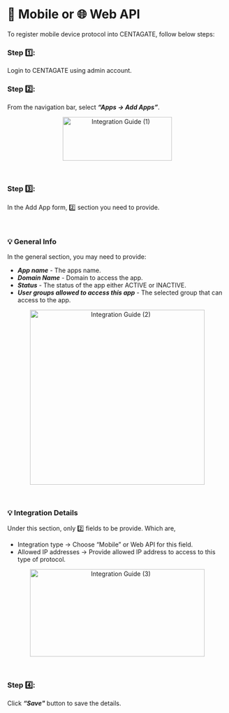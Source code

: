 # 📱 Mobile or 🌐 Web API

To register mobile device protocol into CENTAGATE, follow below steps:

### Step 1️⃣: 
Login to CENTAGATE using admin account.

### Step 2️⃣: 
From the navigation bar, select ***“Apps → Add Apps”***.

&#x20;    
<p align="center">
  <img 
    src="https://raw.githubusercontent.com/signingclouddev/CentagateDocs/main/image/1.4 Developer Guide/1.4.2 Integration Guide/integrationguide(1).png" 
    width="250" 
    height="100" 
    alt="Integration Guide (1)"
  />
</p>

<br>

### Step 3️⃣: 
In the Add App form, 2️⃣ section you need to provide. 

<br>

### 💡 General Info
In the general section, you may need to provide:
- ***App name*** - The apps name.
- ***Domain Name*** - Domain to access the app.
- ***Status*** - The status of the app either ACTIVE or INACTIVE.
- ***User groups allowed to access this app*** - The selected group that can access to the app.


&#x20;    
<p align="center">
  <img 
    src="https://raw.githubusercontent.com/signingclouddev/CentagateDocs/main/image/1.4 Developer Guide/1.4.2 Integration Guide/integrationguide(2).png" 
    width="400" 
    height="400" 
    alt="Integration Guide (2)"
  />
</p>

<br>

### 💡 Integration Details
Under this section, only 2️⃣ fields to be provide.  Which are,
- Integration type -> Choose “Mobile” or Web API for this field.
- Allowed IP addresses -> Provide allowed IP address to access to this type of protocol.

&#x20;    
<p align="center">
  <img 
    src="https://raw.githubusercontent.com/signingclouddev/CentagateDocs/main/image/1.4 Developer Guide/1.4.2 Integration Guide/integrationguide(3).png" 
    width="400" 
    height="200" 
    alt="Integration Guide (3)"
  />
</p>

<br>

### Step 4️⃣: 
Click ***“Save"*** button to save the details.
